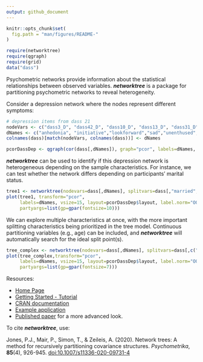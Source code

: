 ```yaml
---
output: github_document
---
```


<!-- README.md is generated from README.Rmd. Please edit that file and run rmarkdown::render("README.Rmd") -->

```r
knitr::opts_chunk$set(
  fig.path = "man/figures/README-"
)

require(networktree)
require(qgraph)
require(grid)
data("dass")
```

Psychometric networks provide information about the statistical relationships between observed variables. ***networktree*** is a package for partitioning psychometric networks to reveal heterogeneity. 

Consider a depression network where the nodes represent different symptoms: 

```r


# depression items from dass 21
nodeVars <- c("dass3_D", "dass42_D", "dass10_D", "dass13_D", "dass31_D", "dass17_D", "dass38_D")
dNames <- c("anhedonia", "initiative","lookforward","sad","unenthused","worthless","meaningless")
colnames(dass)[match(nodeVars, colnames(dass))] <- dNames

pcorDassDep <- qgraph(cor(dass[,dNames]), graph="pcor", labels=dNames, vsize=15, layout="spring", label.norm="OOOOO")
```

***networktree*** can be used to identify if this depression network is heterogeneous depending on the sample characteristics. For instance, we can test whether the network differs depending on participants' marital status.

```r
tree1 <- networktree(nodevars=dass[,dNames], splitvars=dass[,"married",drop=F])
plot(tree1, transform="pcor",
     labels=dNames, vsize=15, layout=pcorDassDep$layout, label.norm="OOOOO",
     partyargs=list(gp=gpar(fontsize=10)))
```

We can explore multiple characteristics at once, with the more important splitting characteristics being prioritized in the tree model. Continuous partitioning variables (e.g., age) can be included, and ***networktree*** will automatically search for the ideal split point(s).

```r
tree_complex <- networktree(nodevars=dass[,dNames], splitvars=dass[,c("age", "race"),drop=F])
plot(tree_complex,transform="pcor",
     labels=dNames, vsize=15, layout=pcorDassDep$layout, label.norm="OOOOO",
     partyargs=list(gp=gpar(fontsize=7)))
```

Resources:

* [Home Page](https://paytonjjones.github.io/networktree/)
* [Getting Started - Tutorial](https://paytonjjones.github.io/networktree/index.html) 
* [CRAN documentation](https://cran.r-project.org/web/packages/networktree/index.html)  
* [Example application](https://paytonjjones.github.io/networktree/articles/returns.html)
* [Published paper](https://rdcu.be/b9Kyw) for a more advanced look. 

To cite ***networktree***, use:

Jones, P.J., Mair, P., Simon, T., & Zeileis, A. (2020). Network trees: A method for recursively partitioning covariance structures. _Psychometrika_, **85**(4), 926-945. [doi:10.1007/s11336-020-09731-4](https://doi.org/10.1007/s11336-020-09731-4)
